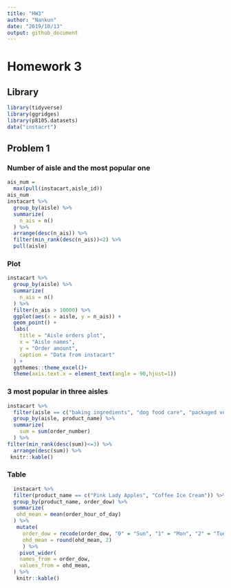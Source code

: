 ```yaml
---
title: "HW3"
author: "Nankun"
date: "2019/10/13"
output: github_document
---
```


# Homework 3

## Library
```r
library(tidyverse)
library(ggridges)
library(p8105.datasets)
data("instacrt")

```
## Problem 1
### Number of aisle and the most popular one
```r
ais_num = 
  max(pull(instacart,aisle_id))
ais_num
instacart %>% 
  group_by(aisle) %>% 
  summarize(
    n_ais = n()
  ) %>% 
  arrange(desc(n_ais)) %>% 
  filter(min_rank(desc(n_ais))<2) %>% 
  pull(aisle)
```

### Plot
```r
instacart %>% 
  group_by(aisle) %>% 
  summarize(
    n_ais = n()
  ) %>% 
  filter(n_ais > 10000) %>% 
  ggplot(aes(x = aisle, y = n_ais)) +
  geom_point() +
  labs(
    title = "Aisle orders plot",
    x = "Aisle names",
    y = "Order amount",
    caption = "Data from instacart"
  ) +
  ggthemes::theme_excel()+
  theme(axis.text.x = element_text(angle = 90,hjust=1))
```

### 3 most popular in three aisles
```r
instacart %>% 
  filter(aisle == c("baking ingredients", "dog food care", "packaged vegetables fruits")) %>% 
  group_by(aisle, product_name) %>% 
  summarize(
    sum = sum(order_number)
  ) %>% 
filter(min_rank(desc(sum))<=3) %>% 
  arrange(desc(sum)) %>% 
 knitr::kable()
```

### Table
```r
  instacart %>% 
  filter(product_name == c("Pink Lady Apples", "Coffee Ice Cream")) %>%
  group_by(product_name, order_dow) %>% 
  summarize(
   ohd_mean = mean(order_hour_of_day)
  ) %>% 
   mutate(
     order_dow = recode(order_dow, "0" = "Sun", "1" = "Mon", "2" = "Tue", "3" = "Wed", "4" = "Thu", "5" = "Fri", "6" = "Sat"),
     ohd_mean = round(ohd_mean, 2)
     ) %>% 
    pivot_wider(
    names_from = order_dow,
    values_from = ohd_mean,
  ) %>% 
   knitr::kable()
```


